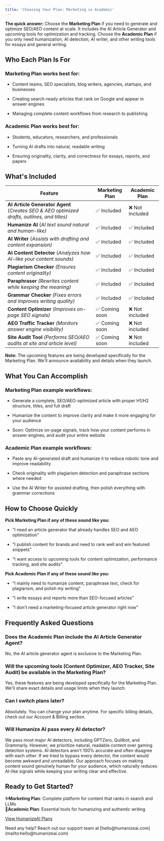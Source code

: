 ```yaml
---
title: 'Choosing Your Plan: Marketing vs Academic'
---
```

**The quick answer:** Choose the **Marketing Plan** if you need to generate and optimize SEO/AEO content at scale. It includes the AI Article Generator and upcoming tools for optimization and tracking. Choose the **Academic Plan** if you only need humanization, AI detection, AI writer, and other writing tools for essays and general writing.

## Who Each Plan Is For

### **Marketing Plan works best for:**

- Content teams, SEO specialists, blog writers, agencies, startups, and businesses

- Creating search-ready articles that rank on Google and appear in answer engines

- Managing complete content workflows from research to publishing

### **Academic Plan works best for:**

- Students, educators, researchers, and professionals

- Turning AI drafts into natural, readable writing

- Ensuring originality, clarity, and correctness for essays, reports, and papers

## What's Included

| **Feature**                                                                                 | **Marketing Plan** | **Academic Plan** |
| ------------------------------------------------------------------------------------------- | ------------------ | ----------------- |
| **AI Article Generator Agent** (*Creates SEO & AEO optimized drafts, outlines, and titles)* | ✅ Included         | ❌ Not included    |
| **Humanize AI** (*AI text sound natural and human-like)*                                    | ✅ Included         | ✅ Included        |
| **AI Writer** (*Assists with drafting and content expansion)*                               | ✅ Included         | ✅ Included        |
| **AI Content Detector** (*Analyzes how AI-like your content sounds)*                        | ✅ Included         | ✅ Included        |
| **Plagiarism Checker** *(Ensures content originality)*                                      | ✅ Included         | ✅ Included        |
| **Paraphraser** *(Rewrites content while keeping the meaning)*                              | ✅ Included         | ✅ Included        |
| **Grammar Checker** *(Fixes errors and improves writing quality)*                           | ✅ Included         | ✅ Included        |
| **Content Optimizer** *(Improves on-page SEO signals)*                                      | ✅ Coming soon      | ❌ Not included    |
| **AEO Traffic Tracker** *(Monitors answer engine visibility)*                               | ✅ Coming soon      | ❌ Not included    |
| **Site Audit Tool** *(Performs SEO/AEO audits at site and article level)*                   | ✅ Coming soon      | ❌ Not included    |

**Note:** The upcoming features are being developed specifically for the Marketing Plan. We'll announce availability and details when they launch.

## What You Can Accomplish

### **Marketing Plan example workflows:**

- Generate a complete, SEO/AEO-optimized article with proper H1/H2 structure, titles, and full draft

- Humanize the content to improve clarity and make it more engaging for your audience

- Soon: Optimize on-page signals, track how your content performs in answer engines, and audit your entire website

### **Academic Plan example workflows:**

- Paste any AI-generated draft and humanize it to reduce robotic tone and improve readability

- Check originality with plagiarism detection and paraphrase sections where needed

- Use the AI Writer for assisted drafting, then polish everything with grammar corrections

## How to Choose Quickly

**Pick Marketing Plan if any of these sound like you:**

- "I need an article generator that already handles SEO and AEO optimization"

- "I publish content for brands and need to rank well and win featured snippets"

- "I want access to upcoming tools for content optimization, performance tracking, and site audits"

**Pick Academic Plan if any of these sound like you:**

- "I mainly need to humanize content, paraphrase text, check for plagiarism, and polish my writing"

- "I write essays and reports more than SEO-focused articles"

- "I don't need a marketing-focused article generator right now"

## Frequently Asked Questions

### **Does the Academic Plan include the AI Article Generator Agent?**

No, the AI article generator agent is exclusive to the Marketing Plan.

### **Will the upcoming tools (Content Optimizer, AEO Tracker, Site Audit) be available in the Marketing Plan?**

Yes, these features are being developed specifically for the Marketing Plan. We'll share exact details and usage limits when they launch.

### **Can I switch plans later?**

Absolutely. You can change your plan anytime. For specific billing details, check out our Account & Billing section.

### **Will Humanize AI pass every AI detector?**

We pass most major AI detectors, including GPTZero, Quillbot, and Grammarly. However, we prioritize natural, readable content over gaming detection systems. AI detectors aren't 100% accurate and often disagree with each other. If we tried to bypass every detector, the content would become awkward and unreadable. Our approach focuses on making content sound genuinely human for your audience, which naturally reduces AI-like signals while keeping your writing clear and effective.

## Ready to Get Started?

**✨Marketing Plan**: Complete platform for content that ranks in search and LLMs\
**📝Academic Plan**: Essential tools for humanizing and authentic writing

[View HumanizeAI Plans](https://humanizeai.com/pricing/)

<Callout uid="1c28415f-c02e-4525-b028-8052266419dd" kind="info" collapsed="false">
  Need any help? Reach out our support team at [hello@humanizeai.com](mailto:hello@humanizeai.com)&#x20;
</Callout>

